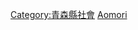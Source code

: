 {{Catnav|頁面分類|各種主題的頁面分類|按國家分類|各國教育|日本教育}}

{{日本行政區劃分類導航|教育}}

[[Category:青森縣社會|Category:青森縣社會]]
[[Category:日本各都道府縣教育|Aomori]]